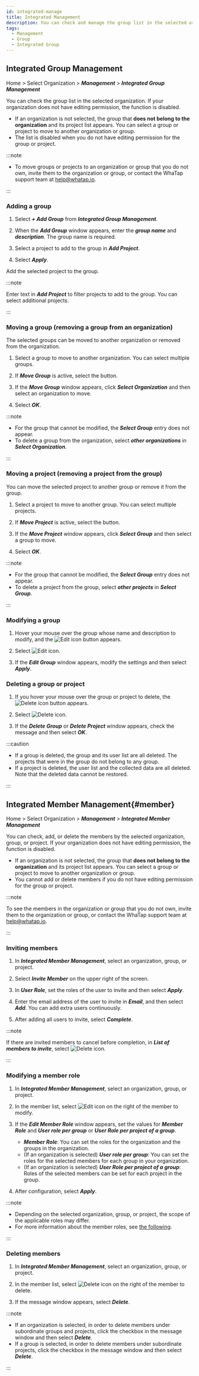 ```yaml
---
id: integrated-manage
title: Integrated Management
description: You can check and manage the group list in the selected organization.
tags:
  - Management
  - Group
  - Integrated Group
---
```


## Integrated Group Management

Home > Select Organization > **_Management_** > **_Integrated Group Management_**

You can check the group list in the selected organization. If your organization does not have editing permission, the function is disabled.

- If an organization is not selected, the group that **does not belong to the organization** and its project list appears. You can select a group or project to move to another organization or group.
- The list is disabled when you do not have editing permission for the group or project.

:::note

- To move groups or projects to an organization or group that you do not own, invite them to the organization or group, or contact the WhaTap support team at help@whatap.io.

:::

### Adding a group

<ImgLang img='manage-integrated-group.png' desc='Integrated Group Management' />

1. Select **_+ Add Group_** from **_Integrated Group Management_**.

2. When the **_Add Group_** window appears, enter the **_group name_** and **_description_**. The group name is required.

3. Select a project to add to the group in **_Add Project_**.

4. Select **_Apply_**.

Add the selected project to the group.

:::note

Enter text in **_Add Project_** to filter projects to add to the group. You can select additional projects.

:::

### Moving a group (removing a group from an organization)

<ImgLang img='manage-group-move-group.png' desc='Move Group' />

The selected groups can be moved to another organization or removed from the organization.

1. Select a group to move to another organization. You can select multiple groups.

2. If **_Move Group_** is active, select the button.

3. If the **_Move Group_** window appears, click **_Select Organization_** and then select an organization to move.

4. Select **_OK_**.

:::note

- For the group that cannot be modified, the **_Select Group_** entry does not appear.
- To delete a group from the organization, select **_other organizations_** in **_Select Organization_**.

:::

### Moving a project (removing a project from the group)

<ImgLang img='move-project-from-group.png' desc='Move project' />

You can move the selected project to another group or remove it from the group.

1. Select a project to move to another group. You can select multiple projects.

2. If **_Move Project_** is active, select the button.

3. If the **_Move Project_** window appears, click **_Select Group_** and then select a group to move.

4. Select **_OK_**.

:::note

- For the group that cannot be modified, the **_Select Group_** entry does not appear.
- To delete a project from the group, select **_other projects_** in **_Select Group_**.

:::

### Modifying a group

1. Hover your mouse over the group whose name and description to modify, and the ![Edit icon](/img/ico-edit.svg) button appears.

2. Select ![Edit icon](/img/ico-edit.svg). 

3. If the **_Edit Group_** window appears, modify the settings and then select **_Apply_**.

### Deleting a group or project

1. If you hover your mouse over the group or project to delete, the ![Delete icon](/img/ico-trash.svg) button appears.

2. Select ![Delete icon](/img/ico-trash.svg).

3. If the **_Delete Group_** or **_Delete Project_** window appears, check the message and then select **_OK_**.

:::caution

- If a group is deleted, the group and its user list are all deleted. The projects that were in the group do not belong to any group.
- If a project is deleted, the user list and the collected data are all deleted. Note that the deleted data cannot be restored.

:::

## Integrated Member Management{#member}

Home > Select Organization > **_Management_** > **_Integrated Member Management_**

<ImgLang img='integrated-manage-member.png' desc='Integrated Member Management' />

You can check, add, or delete the members by the selected organization, group, or project. If your organization does not have editing permission, the function is disabled.

- If an organization is not selected, the group that **does not belong to the organization** and its project list appears. You can select a group or project to move to another organization or group.
- You cannot add or delete members if you do not have editing permission for the group or project.

:::note

To see the members in the organization or group that you do not own, invite them to the organization or group, or contact the WhaTap support team at help@whatap.io.

:::

### Inviting members

1. In **_Integrated Member Management_**, select an organization, group, or project.

2. Select **_Invite Member_** on the upper right of the screen.

3. In **_User Role_**, set the roles of the user to invite and then select **_Apply_**.

4. Enter the email address of the user to invite in **_Email_**, and then select **_Add_**. You can add extra users continuously.

5. After adding all users to invite, select **_Complete_**.

:::note

If there are invited members to cancel before completion, in **_List of members to invite_**, select ![Delete icon](/img/ico-trash-red.svg).

:::

### Modifying a member role

1. In **_Integrated Member Management_**, select an organization, group, or project.

2. In the member list, select ![Edit icon](/img/ico-edit.svg) on the right of the member to modify. 

3. If the **_Edit Member Role_** window appears, set the values for **_Member Role_** and **_User role per group_** or **_User Role per project of a group_**.

   - **_Member Role_**: You can set the roles for the organization and the groups in the organization.
   - (If an organization is selected) **_User role per group_**: You can set the roles for the selected members for each group in your organization.
   - (If an organization is selected) **_User Role per project of a group_**: Roles of the selected members can be set for each project in the group.

4. After configuration, select **_Apply_**.

:::note

- Depending on the selected organization, group, or project, the scope of the applicable roles may differ.
- For more information about the member roles, see [the following](../project/project-structure#project-auth).

:::

### Deleting members

1. In **_Integrated Member Management_**, select an organization, group, or project.

2. In the member list, select ![Delete icon](/img/ico-trash-red.svg) on the right of the member to delete. 

3. If the message window appears, select **_Delete_**.

:::note

- If an organization is selected, in order to delete members under subordinate groups and projects, click the checkbox in the message window and then select **_Delete_**.
- If a group is selected, in order to delete members under subordinate projects, click the checkbox in the message window and then select **_Delete_**.

:::
